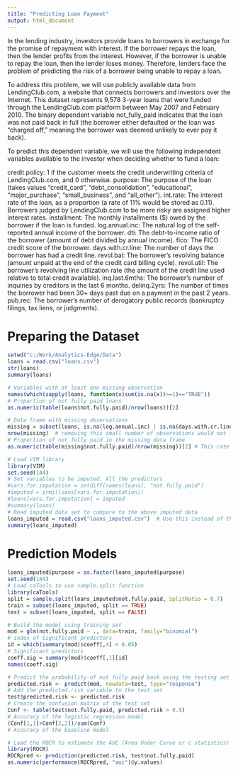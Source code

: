```yaml
---
title: "Predicting Loan Payment"
output: html_document
---
```

In the lending industry, investors provide loans to borrowers in exchange for the promise of repayment with interest. If the borrower repays the loan, then the lender profits from the interest. However, if the borrower is unable to repay the loan, then the lender loses money. Therefore, lenders face the problem of predicting the risk of a borrower being unable to repay a loan.

To address this problem, we will use publicly available data from LendingClub.com, a website that connects borrowers and investors over the Internet. This dataset represents 9,578 3-year loans that were funded through the LendingClub.com platform between May 2007 and February 2010. The binary dependent variable not_fully_paid indicates that the loan was not paid back in full (the borrower either defaulted or the loan was "charged off," meaning the borrower was deemed unlikely to ever pay it back).

To predict this dependent variable, we will use the following independent variables available to the investor when deciding whether to fund a loan:

credit.policy: 1 if the customer meets the credit underwriting criteria of LendingClub.com, and 0 otherwise.
purpose: The purpose of the loan (takes values "credit_card", "debt_consolidation", "educational", "major_purchase", "small_business", and "all_other").
int.rate: The interest rate of the loan, as a proportion (a rate of 11% would be stored as 0.11). Borrowers judged by LendingClub.com to be more risky are assigned higher interest rates.
installment: The monthly installments ($) owed by the borrower if the loan is funded.
log.annual.inc: The natural log of the self-reported annual income of the borrower.
dti: The debt-to-income ratio of the borrower (amount of debt divided by annual income).
fico: The FICO credit score of the borrower.
days.with.cr.line: The number of days the borrower has had a credit line.
revol.bal: The borrower's revolving balance (amount unpaid at the end of the credit card billing cycle).
revol.util: The borrower's revolving line utilization rate (the amount of the credit line used relative to total credit available).
inq.last.6mths: The borrower's number of inquiries by creditors in the last 6 months.
delinq.2yrs: The number of times the borrower had been 30+ days past due on a payment in the past 2 years.
pub.rec: The borrower's number of derogatory public records (bankruptcy filings, tax liens, or judgments).

# Preparing the Dataset
```r
setwd("c:/Work/Analytics-Edge/Data")
loans = read.csv("loans.csv")
str(loans)
summary(loans)

# Variables with at least one missing observation
names(which(sapply(loans, function(x)sum(is.na(x))>=1)=="TRUE"))
# Proportion of not fully paid loans
as.numeric(table(loans$not.fully.paid)/nrow(loans))[2]

# Data frame with missing observations
missing = subset(loans, is.na(log.annual.inc) | is.na(days.with.cr.line) | is.na(revol.util) | is.na(inq.last.6mths) | is.na(delinq.2yrs) | is.na(pub.rec))
nrow(missing)  # removing this small number of observations would not lead to overfitting
# Proportion of not fully paid in the missing data frame
as.numeric(table(missing$not.fully.paid)/nrow(missing))[2] # This rate is similar to the 16.01% across all loans, so the form of biasing described is not an issue

# Load VIM library
library(VIM)
set.seed(144)
# Set variables to be imputed. All the predictors
#vars.for.imputation = setdiff(names(loans), "not.fully.paid")
#imputed = irmi(loans[vars.for.imputation])
#loans[vars.for.imputation] = imputed
#summary(loans)
# Read imputed data set to compare to the above imputed data
loans_imputed = read.csv("loans_imputed.csv")  # Use this instead of the one developed using VIM
summary(loans_imputed)
```

# Prediction Models
```r
loans_imputed$purpose = as.factor(loans_imputed$purpose)
set.seed(144)
# Load caTools to use sample.split function
library(caTools)
split = sample.split(loans_imputed$not.fully.paid, SplitRatio = 0.7)
train = subset(loans_imputed, split == TRUE)
test = subset(loans_imputed, split == FALSE)

# Build the model using training set
mod = glm(not.fully.paid ~ ., data=train, family="binomial")
# index of Significant predictors
id = which(summary(mod)$coeff[,4] < 0.05)
# Significant predictors
coeff.sig = summary(mod)$coeff[,1][id]
names(coeff.sig)

# Predict the probability of not fully paid back using the testing set
predicted.risk <- predict(mod, newdata=test, type="response")
# Add the predicted.risk variable to the test set
test$predicted.risk <- predicted.risk
# Create the confusion matrix of the test set
Conf <- table(test$not.fully.paid, predicted.risk > 0.5)
# Accuracy of the logistic regression model
(Conf[1,1]+Conf[2,2])/sum(Conf)
# Accuracy of the baseline model

# Load the ROCR to estimate the AUC (Area Under Curve or c statistics)
library(ROCR)
ROCRpred <- prediction(predicted.risk, test$not.fully.paid)
as.numeric(performance(ROCRpred, "auc")@y.values)
```


